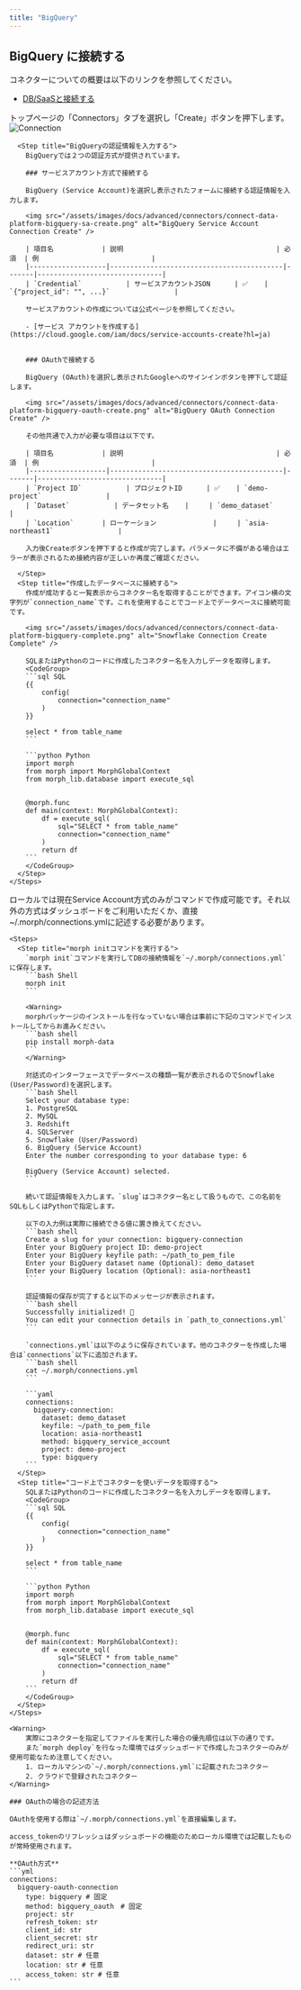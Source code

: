 ```yaml
---
title: "BigQuery"
---
```


## BigQuery に接続する

コネクターについての概要は以下のリンクを参照してください。

- [DB/SaaSと接続する](/docs/ja/develop/guides/integration)

<Tabs>
  <Tab title="ダッシュボード">
    <Steps>
      <Step title="Connectorを作成する">
        トップページの「Connectors」タブを選択し「Create」ボタンを押下します。
        <img src="/assets/images/docs/advanced/connectors/connect-data-platform-connection.png" alt="Connection" />
      </Step>

      <Step title="BigQueryの認証情報を入力する">
        BigQueryでは２つの認証方式が提供されています。

        ### サービスアカウント方式で接続する

        BigQuery (Service Account)を選択し表示されたフォームに接続する認証情報を入力します。

        <img src="/assets/images/docs/advanced/connectors/connect-data-platform-bigquery-sa-create.png" alt="BigQuery Service Account Connection Create" />

        | 項目名            | 説明                                      | 必須  | 例                            |
        |-------------------|-------------------------------------------|-------|-------------------------------|
        | `Credential`           | サービスアカウントJSON      | ✅    | `{"project_id": "", ...}`                |

        サービスアカウントの作成については公式ページを参照してください。

        - [サービス アカウントを作成する](https://cloud.google.com/iam/docs/service-accounts-create?hl=ja)


        ### OAuthで接続する

        BigQuery (OAuth)を選択し表示されたGoogleへのサインインボタンを押下して認証します。

        <img src="/assets/images/docs/advanced/connectors/connect-data-platform-bigquery-oauth-create.png" alt="BigQuery OAuth Connection Create" />

        その他共通で入力が必要な項目は以下です。

        | 項目名            | 説明                                      | 必須  | 例                            |
        |-------------------|-------------------------------------------|-------|-------------------------------|
        | `Project ID`           | プロジェクトID      | ✅    | `demo-project`                |
        | `Dataset`           | データセット名    |     | `demo_dataset`                       |
        | `Location`       | ローケーション              |     | `asia-northeast1`                |

        入力後Createボタンを押下すると作成が完了します。パラメータに不備がある場合はエラーが表示されるため接続内容が正しいか再度ご確認ください。

      </Step>
      <Step title="作成したデータベースに接続する">
        作成が成功すると一覧表示からコネクター名を取得することができます。アイコン横の文字列が`connection_name`です。これを使用することでコード上でデータベースに接続可能です。

        <img src="/assets/images/docs/advanced/connectors/connect-data-platform-bigquery-complete.png" alt="Snowflake Connection Create Complete" />

        SQLまたはPythonのコードに作成したコネクター名を入力しデータを取得します。
        <CodeGroup>
        ```sql SQL
        {{
            config(
                connection="connection_name"
            )
        }}

        select * from table_name
        ```

        ```python Python
        import morph
        from morph import MorphGlobalContext
        from morph_lib.database import execute_sql


        @morph.func
        def main(context: MorphGlobalContext):
            df = execute_sql(
                sql="SELECT * from table_name"
                connection="connection_name"
            )
            return df
        ```
        </CodeGroup>
      </Step>
    </Steps>

  </Tab>
  <Tab title="ローカル">
    <Info>ローカルでは現在Service Account方式のみがコマンドで作成可能です。それ以外の方式はダッシュボードをご利用いただくか、直接~/.morph/connections.ymlに記述する必要があります。</Info>

    <Steps>
      <Step title="morph initコマンドを実行する">
        `morph init`コマンドを実行してDBの接続情報を`~/.morph/connections.yml`に保存します。
        ```bash Shell
        morph init
        ```

        <Warning>
        morphパッケージのインストールを行なっていない場合は事前に下記のコマンドでインストールしてからお進みください。
        ```bash shell
        pip install morph-data
        ```
        </Warning>

        対話式のインターフェースでデータベースの種類一覧が表示されるのでSnowflake (User/Password)を選択します。
        ```bash Shell
        Select your database type:
        1. PostgreSQL
        2. MySQL
        3. Redshift
        4. SQLServer
        5. Snowflake (User/Password)
        6. BigQuery (Service Account)
        Enter the number corresponding to your database type: 6

        BigQuery (Service Account) selected.
        ```

        続いて認証情報を入力します。`slug`はコネクター名として扱うもので、この名前をSQLもしくはPythonで指定します。

        以下の入力例は実際に接続できる値に置き換えてください。
        ```bash shell
        Create a slug for your connection: bigquery-connection
        Enter your BigQuery project ID: demo-project
        Enter your BigQuery keyfile path: ~/path_to_pem_file
        Enter your BigQuery dataset name (Optional): demo_dataset
        Enter your BigQuery location (Optional): asia-northeast1
        ```

        認証情報の保存が完了すると以下のメッセージが表示されます。
        ```bash shell
        Successfully initialized! 🎉
        You can edit your connection details in `path_to_connections.yml`
        ```

        `connections.yml`は以下のように保存されています。他のコネクターを作成した場合は`connections`以下に追加されます。
        ```bash shell
        cat ~/.morph/connections.yml
        ```

        ```yaml
        connections:
          bigquery-connection:
            dataset: demo_dataset
            keyfile: ~/path_to_pem_file
            location: asia-northeast1
            method: bigquery_service_account
            project: demo-project
            type: bigquery
        ```
      </Step>
      <Step title="コード上でコネクターを使いデータを取得する">
        SQLまたはPythonのコードに作成したコネクター名を入力しデータを取得します。
        <CodeGroup>
        ```sql SQL
        {{
            config(
                connection="connection_name"
            )
        }}

        select * from table_name
        ```

        ```python Python
        import morph
        from morph import MorphGlobalContext
        from morph_lib.database import execute_sql


        @morph.func
        def main(context: MorphGlobalContext):
            df = execute_sql(
                sql="SELECT * from table_name"
                connection="connection_name"
            )
            return df
        ```
        </CodeGroup>
      </Step>
    </Steps>

    <Warning>
        実際にコネクターを指定してファイルを実行した場合の優先順位は以下の通りです。
        また`morph deploy`を行なった環境ではダッシュボードで作成したコネクターのみが使用可能なため注意してください。
        1. ローカルマシンの`~/.morph/connections.yml`に記載されたコネクター
        2. クラウドで登録されたコネクター
    </Warning>

    ### OAuthの場合の記述方法

    OAuthを使用する際は`~/.morph/connections.yml`を直接編集します。

    access_tokenのリフレッシュはダッシュボードの機能のためローカル環境では記載したものが常時使用されます。

    **OAuth方式**
    ```yml
    connections:
      bigquery-oauth-connection
        type: bigquery # 固定
        method: bigquery_oauth　# 固定
        project: str
        refresh_token: str
        client_id: str
        client_secret: str
        redirect_uri: str
        dataset: str # 任意
        location: str # 任意
        access_token: str # 任意
    ```

  </Tab>
</Tabs>
